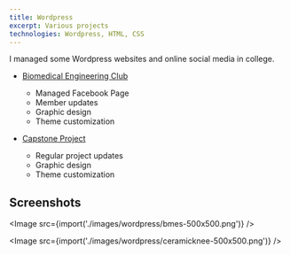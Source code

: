 ```yaml
---
title: Wordpress
excerpt: Various projects
technologies: Wordpress, HTML, CSS
---
```



I managed some Wordpress websites and online social media in college.

- [Biomedical Engineering Club](https://sites.up.edu/bmesup/)

  - Managed Facebook Page
  - Member updates
  - Graphic design
  - Theme customization

- [Capstone Project](https://engineering.projects.up.edu/ceramicknee/)
  - Regular project updates
  - Graphic design
  - Theme customization

## Screenshots

<Image src={import('./images/wordpress/bmes-500x500.png')} />

<Image src={import('./images/wordpress/ceramicknee-500x500.png')} />
